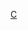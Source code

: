 {{Navbox
|name  = 維德角行政區劃
|title = {{CPV}}[[維德角行政區劃|行政區劃]]
|listclass = hlist
|groupstyle = padding:0.35em 1.0em; line-height:1.1em; <!--reduces wide gap between wrapped groupname lines--> background:#efefef;

|group1 = 縣
|list1  = 
* [[博阿維斯塔島縣|博阿維斯塔島]]
* [[布拉瓦島縣|布拉瓦島]]
* [[馬約島縣|馬約島]]
* [[莫什泰魯什縣|莫什泰魯什]]
* [[保爾縣|保爾]]
* [[波多諾伏縣|波多諾伏]]
* [[普拉亞縣|普拉亞]]
* [[大里貝拉縣|大里貝拉]]
* [[薩爾縣|薩爾]]
* [[聖卡塔琳娜縣|聖卡塔琳娜]]
* [[聖克魯斯縣 (維德角)|聖克魯斯]]
* [[圣多明戈县|圣多明戈]]
* [[圣菲利普县|圣菲利普]]
* [[聖米戈爾縣|聖米戈爾]]
* [[聖維森特縣|聖維森特]]
* [[塔拉法爾縣|塔拉法爾]]

|group2 = 新縣<br/>{{nobold|（2005年）}}
|list2 = 
* [[里貝拉布拉瓦縣|里貝拉布拉瓦]]
* [[聖地亞哥大里貝拉縣|聖地亞哥大里貝拉]]
* [[福戈聖卡塔琳娜縣|福戈聖卡塔琳娜]]
* [[聖洛倫索縣|聖洛倫索]]
* [[聖薩爾瓦多蒙多縣|聖薩爾瓦多蒙多]]
* [[聖尼古勞塔拉法爾縣|聖尼古勞塔拉法爾]]

}}<noinclude>
[[Category:非洲國家模板|C]]
[[Category:佛得角行政區劃| ]]

</noinclude>